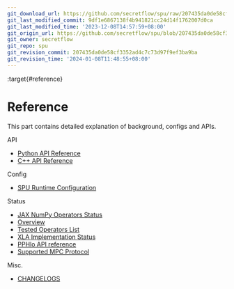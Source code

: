 ```yaml
---
git_download_url: https://github.com/secretflow/spu/raw/207435da0de58cf3352ad4c7c73d97f9ef3ba9ba/docs/reference/index.rst
git_last_modified_commit: 9df1e6867138f4b941821cc24d14f1762007d0ca
git_last_modified_time: '2023-12-08T14:57:59+08:00'
git_origin_url: https://github.com/secretflow/spu/blob/207435da0de58cf3352ad4c7c73d97f9ef3ba9ba/docs/reference/index.rst
git_owner: secretflow
git_repo: spu
git_revision_commit: 207435da0de58cf3352ad4c7c73d97f9ef3ba9ba
git_revision_time: '2024-01-08T11:48:55+08:00'
---
```


:target{#reference}

# <Target id="id1" />Reference

This part contains detailed explanation of background, configs and APIs.

<TableOfContents>


  <p className="caption">
    API
  </p>

  - [Python API Reference](py_api.mdx)
  - [C++ API Reference](cpp_api.mdx)
</TableOfContents>

<TableOfContents>


  <p className="caption">
    Config
  </p>

  - [SPU Runtime Configuration](runtime_config.mdx)
</TableOfContents>

<TableOfContents>


  <p className="caption">
    Status
  </p>

  - [JAX NumPy Operators Status](np_op_status.mdx)
  - [Overview](np_op_status.mdx#overview)
  - [Tested Operators List](np_op_status.mdx#tested-operators-list)
  - [XLA Implementation Status](xla_status.mdx)
  - [PPHlo API reference](pphlo_doc.mdx)
  - [Supported MPC Protocol](mpc_status.mdx)
</TableOfContents>

<TableOfContents>


  <p className="caption">
    Misc.
  </p>

  - [CHANGELOGS](change_log.mdx)
</TableOfContents>
